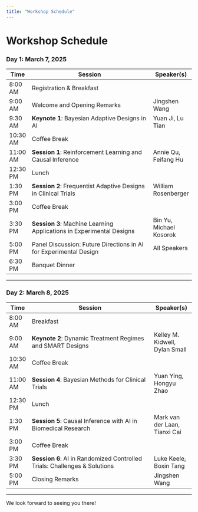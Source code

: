 ```yaml
---
title: "Workshop Schedule"
---
```


# Workshop Schedule

### Day 1: March 7, 2025

| Time      | Session                                                                 | Speaker(s)              |
|-----------|-------------------------------------------------------------------------|-------------------------|
| 8:00 AM   | Registration & Breakfast                                                |                         |
| 9:00 AM   | Welcome and Opening Remarks                                             | Jingshen Wang            |
| 9:30 AM   | **Keynote 1**: Bayesian Adaptive Designs in AI                          | Yuan Ji, Lu Tian         |
| 10:30 AM  | Coffee Break                                                            |                         |
| 11:00 AM  | **Session 1**: Reinforcement Learning and Causal Inference              | Annie Qu, Feifang Hu     |
| 12:30 PM  | Lunch                                                                   |                         |
| 1:30 PM   | **Session 2**: Frequentist Adaptive Designs in Clinical Trials          | William Rosenberger|
| 3:00 PM   | Coffee Break                                                            |                         |
| 3:30 PM   | **Session 3**: Machine Learning Applications in Experimental Designs    | Bin Yu, Michael Kosorok  |
| 5:00 PM   | Panel Discussion: Future Directions in AI for Experimental Design       | All Speakers            |
| 6:30 PM   | Banquet Dinner                                                          |                         |

---

### Day 2: March 8, 2025

| Time      | Session                                                                 | Speaker(s)              |
|-----------|-------------------------------------------------------------------------|-------------------------|
| 8:00 AM   | Breakfast                                                               |                         |
| 9:00 AM   | **Keynote 2**: Dynamic Treatment Regimes and SMART Designs              | Kelley M. Kidwell, Dylan Small |
| 10:30 AM  | Coffee Break                                                            |                         |
| 11:00 AM  | **Session 4**: Bayesian Methods for Clinical Trials                     | Yuan Ying, Hongyu Zhao   |
| 12:30 PM  | Lunch                                                                   |                         |
| 1:30 PM   | **Session 5**: Causal Inference with AI in Biomedical Research          | Mark van der Laan, Tianxi Cai |
| 3:00 PM   | Coffee Break                                                            |                         |
| 3:30 PM   | **Session 6**: AI in Randomized Controlled Trials: Challenges & Solutions| Luke Keele, Boxin Tang   |
| 5:00 PM   | Closing Remarks                                                         | Jingshen Wang            |

---

We look forward to seeing you there!